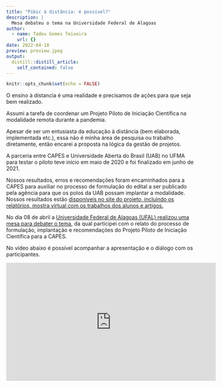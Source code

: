 ```yaml
---
title: "Pibic à distância: é possível?"
description: |
  Mesa debateu o tema na Universidade Federal de Alagoas
author:
  - name: Tadeu Gomes Teixeira
    url: {}
date: 2022-04-18
preview: preview.jpeg
output:
  distill::distill_article:
    self_contained: false
---
```


```r
knitr::opts_chunk$set(echo = FALSE)
```

O ensino à distancia é uma realidade e precisamos de ações para que seja bem realizado.

Assumi a tarefa de coordenar um Projeto Piloto de Iniciação Científica na modalidade remota durante a pandemia.

Apesar de ser um entusiasta da educação à distância (bem elaborada, implementada etc.), essa não é minha área de pesquisa ou trabalho diretamente, então encarei a proposta na lógica da gestão de projetos.

A parceria entre CAPES e Universidade Aberta do Brasil (UAB) no UFMA para testar o piloto teve início em maio de 2020 e foi finalizado em junho de 2021.

Nossos resultados, erros e recomendações foram encaminhados para a CAPES para auxiliar no processo de formulação do edital a ser publicado pela agência para que os polos da UAB possam implantar a modalidade. Nossos resultados estão [disponíveis no site do projeto, incluindo os relatórios, mostra virtual com os trabalhos dos alunos e artigos.](https://pibicuabmaranhao.com.br/sobre-o-projeto/)

No dia 08 de abril a [Universidade Federal de Alagoas (UFAL) realizou uma mesa para debater o tema](https://ufal.br/estudante/noticias/2022/4/pesquisa-na-modalidade-a-distancia-e-tema-de-evento-na-sexta-feira-8), da qual participei com o relato do processo de formulação, implantação e recomendações do Projeto Piloto de Iniciação Científica para a CAPES.

No vídeo abaixo é possível acompanhar a apresentação e o diálogo com os participantes.[\
](https://youtu.be/9qpkRqkQ33s?t=2823)

<iframe width="560" height="315" src="https://www.youtube.com/embed/9qpkRqkQ33s" title="YouTube video player" frameborder="0" allow="accelerometer; autoplay; clipboard-write; encrypted-media; gyroscope; picture-in-picture" allowfullscreen>

</iframe>

